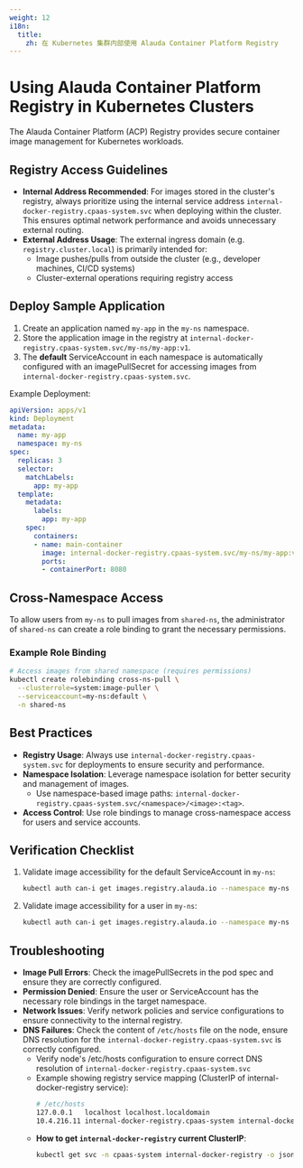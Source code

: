 ```yaml
---
weight: 12
i18n:
  title:
    zh: 在 Kubernetes 集群内部使用 Alauda Container Platform Registry
---
```


# Using Alauda Container Platform Registry in Kubernetes Clusters

The Alauda Container Platform (ACP) Registry provides secure container image management for Kubernetes workloads.

## Registry Access Guidelines

* **Internal Address Recommended**: For images stored in the cluster's registry, always prioritize using the internal service address `internal-docker-registry.cpaas-system.svc` when deploying within the cluster. This ensures optimal network performance and avoids unnecessary external routing.
* **External Address Usage**: The external ingress domain (e.g. `registry.cluster.local`) is primarily intended for:
  * Image pushes/pulls from outside the cluster (e.g., developer machines, CI/CD systems)
  * Cluster-external operations requiring registry access

## Deploy Sample Application

1. Create an application named `my-app` in the `my-ns` namespace.
2. Store the application image in the registry at `internal-docker-registry.cpaas-system.svc/my-ns/my-app:v1`.
3. The **default** ServiceAccount in each namespace is automatically configured with an imagePullSecret for accessing images from `internal-docker-registry.cpaas-system.svc`.

Example Deployment:

```yaml
apiVersion: apps/v1
kind: Deployment
metadata:
  name: my-app
  namespace: my-ns
spec:
  replicas: 3
  selector:
    matchLabels:
      app: my-app
  template:
    metadata:
      labels:
        app: my-app
    spec:
      containers:
      - name: main-container
        image: internal-docker-registry.cpaas-system.svc/my-ns/my-app:v1
        ports:
        - containerPort: 8080
```

## Cross-Namespace Access

To allow users from `my-ns` to pull images from `shared-ns`, the administrator of `shared-ns` can create a role binding to grant the necessary permissions.

### Example Role Binding

```bash
# Access images from shared namespace (requires permissions)
kubectl create rolebinding cross-ns-pull \
  --clusterrole=system:image-puller \
  --serviceaccount=my-ns:default \
  -n shared-ns
```

## Best Practices

- **Registry Usage**: Always use `internal-docker-registry.cpaas-system.svc` for deployments to ensure security and performance.
- **Namespace Isolation**: Leverage namespace isolation for better security and management of images.
  - Use namespace-based image paths: `internal-docker-registry.cpaas-system.svc/<namespace>/<image>:<tag>`.
- **Access Control**: Use role bindings to manage cross-namespace access for users and service accounts.

## Verification Checklist

1. Validate image accessibility for the default ServiceAccount in `my-ns`:

    ```bash
    kubectl auth can-i get images.registry.alauda.io --namespace my-ns --as=system:serviceaccount:my-ns:default
    ```

2. Validate image accessibility for a user in `my-ns`:

    ```bash
    kubectl auth can-i get images.registry.alauda.io --namespace my-ns --as=<username>
    ```

## Troubleshooting

- **Image Pull Errors**: Check the imagePullSecrets in the pod spec and ensure they are correctly configured.
- **Permission Denied**: Ensure the user or ServiceAccount has the necessary role bindings in the target namespace.
- **Network Issues**: Verify network policies and service configurations to ensure connectivity to the internal registry.
- **DNS Failures**: Check the content of `/etc/hosts` file on the node, ensure DNS resolution for the `internal-docker-registry.cpaas-system.svc` is correctly configured.
  - Verify node's /etc/hosts configuration to ensure correct DNS resolution of `internal-docker-registry.cpaas-system.svc`
  - Example showing registry service mapping (ClusterIP of internal-docker-registry service):
    ```bash
    # /etc/hosts
    127.0.0.1   localhost localhost.localdomain
    10.4.216.11 internal-docker-registry.cpaas-system internal-docker-registry.cpaas-system.svc internal-docker-registry.cpaas-system.svc.cluster.local # cpaas-generated-node-resolver
    ```
  - **How to get `internal-docker-registry` current ClusterIP**:
    ```bash
    kubectl get svc -n cpaas-system internal-docker-registry -o jsonpath='{.spec.clusterIP}'
    ```
